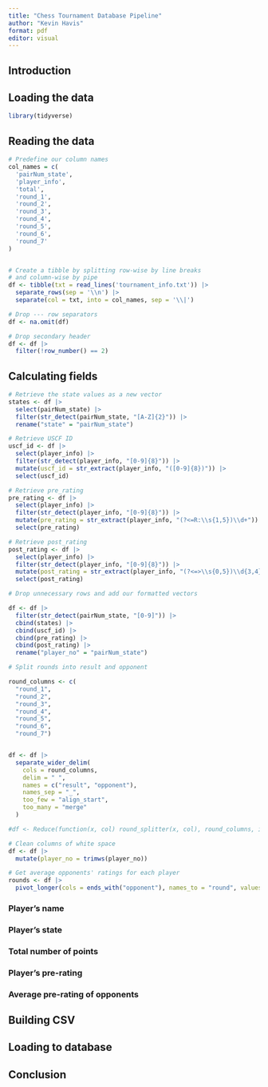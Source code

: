 ```yaml
---
title: "Chess Tournament Database Pipeline"
author: "Kevin Havis"
format: pdf
editor: visual
---
```


## Introduction



## Loading the data

```r
library(tidyverse)
```

## Reading the data

```r

# Predefine our column names
col_names = c(
  'pairNum_state',
  'player_info',
  'total',
  'round_1',
  'round_2',
  'round_3',
  'round_4',
  'round_5',
  'round_6',
  'round_7'
)


# Create a tibble by splitting row-wise by line breaks
# and column-wise by pipe
df <- tibble(txt = read_lines('tournament_info.txt')) |> 
  separate_rows(sep = '\\n') |> 
  separate(col = txt, into = col_names, sep = '\\|')

# Drop --- row separators
df <- na.omit(df)

# Drop secondary header
df <- df |> 
  filter(!row_number() == 2)
```

## Calculating fields

```r
# Retrieve the state values as a new vector
states <- df |> 
  select(pairNum_state) |> 
  filter(str_detect(pairNum_state, "[A-Z]{2}")) |> 
  rename("state" = "pairNum_state")

# Retrieve USCF ID
uscf_id <- df |> 
  select(player_info) |> 
  filter(str_detect(player_info, "[0-9]{8}")) |> 
  mutate(uscf_id = str_extract(player_info, "([0-9]{8})")) |> 
  select(uscf_id)

# Retrieve pre_rating
pre_rating <- df |> 
  select(player_info) |> 
  filter(str_detect(player_info, "[0-9]{8}")) |> 
  mutate(pre_rating = str_extract(player_info, "(?<=R:\\s{1,5})\\d+")) |> 
  select(pre_rating)

# Retrieve post_rating
post_rating <- df |> 
  select(player_info) |> 
  filter(str_detect(player_info, "[0-9]{8}")) |> 
  mutate(post_rating = str_extract(player_info, "(?<=>\\s{0,5})\\d{3,4}")) |> 
  select(post_rating)

```

```r
# Drop unnecessary rows and add our formatted vectors

df <- df |> 
  filter(str_detect(pairNum_state, "[0-9]")) |> 
  cbind(states) |> 
  cbind(uscf_id) |>
  cbind(pre_rating) |>
  cbind(post_rating) |> 
  rename("player_no" = "pairNum_state")
```

```r
# Split rounds into result and opponent

round_columns <- c(
  "round_1",
  "round_2",
  "round_3",
  "round_4",
  "round_5",
  "round_6",
  "round_7")


df <- df |> 
  separate_wider_delim(
    cols = round_columns,
    delim = " ",
    names = c("result", "opponent"),
    names_sep = "_",
    too_few = "align_start",
    too_many = "merge"
  )

#df <- Reduce(function(x, col) round_splitter(x, col), round_columns, init = df)
```

```r
# Clean columns of white space
df <- df |> 
  mutate(player_no = trimws(player_no))
```


```r
# Get average opponents' ratings for each player
rounds <- df |> 
  pivot_longer(cols = ends_with("opponent"), names_to = "round", values_to = "opponent") |> left_join(df, by = c("opponent" = "player_no"))

```


### Player's name

### Player's state

### Total number of points

### Player's pre-rating

### Average pre-rating of opponents

## Building CSV

## Loading to database

## Conclusion


